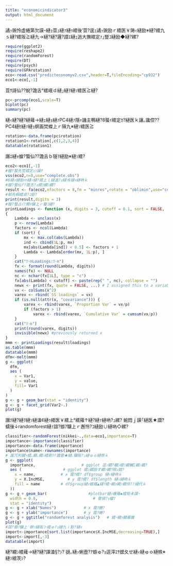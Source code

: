 ```yaml
---
title: "economicindicator3"
output: html_document
---
```


譎ｯ豌怜虚蜷第欠謨ｰ縺ｮ荳ｭ縺ｧ縺ｩ繧後′荳?逡ｪ譎ｯ豌励ｒ繧医￥陦ｨ縺励※縺?繧九ｓ縺?繧阪≧縺九→縺?縺?邏?譛ｴ縺ｪ逍大撫繧定ｧ｣豎ｺ縺励◆縺?縲?

```r
require(ggplot2)
require(reshape2)
require(randomForest)
require(DT)
require(psych)
require(GPArotation)
eco<-read.csv("predicteconomyv2.csv",header=T,fileEncoding="cp932")
eco1<-eco[,-1]
```

荳ｻ謌仙??蛻?譫舌°繧峨ｄ縺｣縺ｦ縺ｿ繧医≧縺?

```r
pc<-prcomp(eco1,scale=T)
biplot(pc)
summary(pc)
```

縺ｨ縺?縺?縺薙→縺ｪ縺ｮ縺ｧPC4縺ｧ隱ｬ譏主鴨縺?8蜑ｲ繧定ｶ?縺医ｋ讓｡讒倥?? PC4縺ｾ縺ｧ縺ｮ螟画焚蠑上ｒ隕九※縺ｿ繧医≧

```r
rotation<-data.frame(pc$rotation)
rotation1<-rotation[,c(1,2,3,4)]
datatable(rotation1)
```

譖ｴ縺ｫ蝗?蟄仙??譫舌ｂ隧ｦ縺励※縺ｿ繧?

```r
eco2<-eco1[,-1]
#蝗?蟄先焚繧定ｪｿ譟ｻ
vss(eco2,n=8,use="complete.obs")
#8縺ｫ縺励ｍ縺ｨ縺?繧上ｌ縺溘?ｮ縺ｧ8縺ｫ縺吶ｋ
#蝗?蟄仙??譫舌?ｮ繧ｳ繝ｼ繝?
result <- fa(eco2,nfactors = 8,fm = "minres",rotate = "oblimin",use="complete.obs")
#邨先棡繧貞?ｺ蜉?
print(result,digits = 3)
#蝗?蟄占ｲ?闕ｷ驥上ｒ蜃ｺ縺?
printLoadings <- function (x, digits = 3, cutoff = 0.1, sort = FALSE, ...) 
{
    Lambda <- unclass(x)
    p <- nrow(Lambda)
    factors <- ncol(Lambda)
    if (sort) {
        mx <- max.col(abs(Lambda))
        ind <- cbind(1L:p, mx)
        mx[abs(Lambda[ind]) < 0.5] <- factors + 1
        Lambda <- Lambda[order(mx, 1L:p), ]
    }
    cat("ﾂ･nLoadings:ﾂ･n")
    fx <- format(round(Lambda, digits))
    names(fx) <- NULL
    nc <- nchar(fx[1L], type = "c")
    fx[abs(Lambda) < cutoff] <- paste(rep(" ", nc), collapse = "")
    newx <- print(fx, quote = FALSE, ...) # I assigned this to a variable
    vx <- colSums(x^2)
    varex <- rbind(`SS loadings` = vx)
    if (is.null(attr(x, "covariance"))) {
        varex <- rbind(varex, `Proportion Var` = vx/p)
        if (factors > 1) 
            varex <- rbind(varex, `Cumulative Var` = cumsum(vx/p))
    }
    cat("ﾂ･n")
    print(round(varex, digits))
    invisible(newx) #previously returned x
}
mmm <- printLoadings(result$loadings)
as.table(mmm)
datatable(mmm)
dfm<-melt(mmm)
g <- ggplot(
  dfm,
  aes (
    x = Var1,
    y = value,
    fill= Var1
  )
)
g <- g + geom_bar(stat = "identity")
g <- g + facet_grid(Var2~.)
plot(g)
```

譖ｸ縺?縺ｦ縺ｿ縺溘¢縺ｩ繧医￥繧上°繧薙↑縺?縺ｧ縺吶?ｭ縲?
蜿悶ｊ謨｢縺医★譛?蠕後↓randomforest縺ｧ諠?蝣ｱ驥上ｒ邂怜?ｺ縺励∪縺吶◇縲?

```r
classifier<-randomForest(nikkei~.,data=eco1,importance=T)
importance<-importance(classifier)
importance<-data.frame(importance)
importance$name<-rownames(importance)
# 謠冗判繝ｬ繧､繝､繝ｼ繧剃ｸ?譫壹★縺､驥阪?ｭ縺ゅｏ縺帙ｋ
g <- ggplot(
  importance,                    # ggplot 逕ｨ繝?繝ｼ繧ｿ繝輔Ξ繝ｼ繝?
  aes (                  # ggplot 繧ｪ繝励す繝ｧ繝ｳ險ｭ螳?
    x = name,           # x 霆ｸ繧? df$group 縺ｨ縺吶ｋ
    y = X.IncMSE,          # y 霆ｸ繧? df$length 縺ｨ縺吶ｋ
    fill = name         # df$group縺ｫ蠕薙▲縺ｦ繧ｰ繝ｫ繝ｼ繝怜??縺代ｋ
  ))
g <- g + geom_bar(                  #plotbar縺ｫ蠖薙◆繧矩未謨ｰ
  width = 0.8,                        # 譽偵?ｮ蟷?
  stat = "identity")
g <- g + xlab("Names")            # x 霆ｸ蜷?
g <- g + ylab("importance")       # y 霆ｸ蜷?
g <- g + ggtitle("randomforest analysis")   # 繧ｰ繝ｩ繝募錐
plot(g)
#諠?蝣ｱ驥上′螟ｧ縺阪＞繧ゅ?ｮ縺九ｉ鬆?縺ｫ
import<-importance[sort.list(importance$X.IncMSE,decreasing=TRUE),]
import<-import[,-3]
datatable(import)
```

縺?繝ｼ繧薙→縺?縺?諢溘§?ｼ?
谺｡縺ｯ蜊壼?ｱ蝣ゅ?ｮ逕滓ｴｻ螳夂せ縺ｨ縺ゅｏ縺帙※縺ｿ繧茨ｼ?
